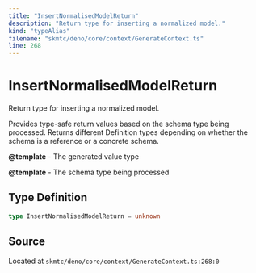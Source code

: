 ```yaml
---
title: "InsertNormalisedModelReturn"
description: "Return type for inserting a normalized model."
kind: "typeAlias"
filename: "skmtc/deno/core/context/GenerateContext.ts"
line: 268
---
```


# InsertNormalisedModelReturn

Return type for inserting a normalized model.

Provides type-safe return values based on the schema type being processed.
Returns different Definition types depending on whether the schema is a
reference or a concrete schema.


**@template** - The generated value type

**@template** - The schema type being processed

## Type Definition

```typescript
type InsertNormalisedModelReturn = unknown
```

## Source

Located at `skmtc/deno/core/context/GenerateContext.ts:268:0`
